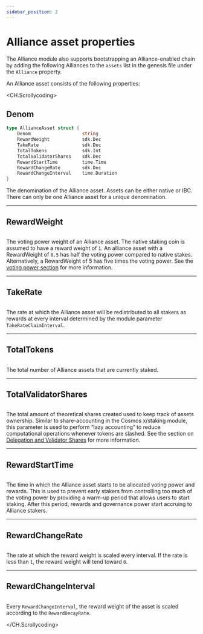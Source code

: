 ```yaml
---
sidebar_position: 2
---
```

# Alliance asset properties

The Alliance module also supports bootstrapping an Alliance-enabled chain by adding the following Alliances to the `assets` list in the genesis file under the `Alliance` property.

An Alliance asset consists of the following properties:

<CH.Scrollycoding>

## Denom

```go AllianceAsset mark=2
type AllianceAsset struct {
    Denom                   string
    RewardWeight            sdk.Dec
    TakeRate                sdk.Dec
    TotalTokens             sdk.Int
    TotalValidatorShares    sdk.Dec
    RewardStartTime         time.Time
    RewardChangeRate	    sdk.Dec
    RewardChangeInterval    time.Duration                              
}

```

The denomination of the Alliance asset. Assets can be either native or IBC. There can only be one Alliance asset for a unique denomination.

---

## RewardWeight

```go AllianceAsset mark=3

```

The voting power weight of an Alliance asset. The native staking coin is assumed to have a reward weight of `1`. An alliance asset with a RewardWeight of `0.5` has half the voting power compared to native stakes. Alternatively, a RewardWeight of 5 has five times the voting power. See the [voting power section](../concepts/staking) for more information.

---

## TakeRate

```go AllianceAsset mark=4

```

The rate at which the Alliance asset will be redistributed to all stakers as rewards at every interval determined by the module parameter `TakeRateClaimInterval`.

---

## TotalTokens

```go AllianceAsset mark=5

```

The total number of Alliance assets that are currently staked.

---

## TotalValidatorShares

```go AllianceAsset mark=6

```

The total amount of theoretical shares created used to keep track of assets ownership. Similar to share-accounting in the Cosmos x/staking module, this parameter is used to perform “lazy accounting” to reduce computational operations whenever tokens are slashed. See the section on [Delegation and Validator Shares](../concepts/delegation.mdx) for more information.

---

## RewardStartTime

```go AllianceAsset mark=7

```

The time in which the Alliance asset starts to be allocated voting power and rewards. This is used to prevent early stakers from controlling too much of the voting power by providing a warm-up period that allows users to start staking. After this period, rewards and governance power start accruing to Alliance stakers.

--- 

## RewardChangeRate

```go AllianceAsset mark=8

```

The rate at which the reward weight is scaled every interval. If the rate is less than `1`, the reward weight will tend toward `0`. 

---

## RewardChangeInterval

```go AllianceAsset mark=9

```

Every `RewardChangeInterval`, the reward weight of the asset is scaled according to the `RewardDecayRate`.

</CH.Scrollycoding>
